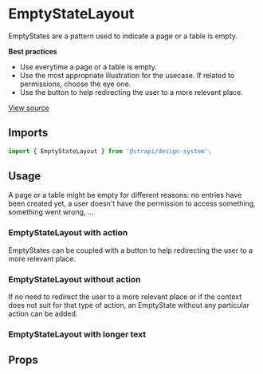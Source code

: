 

<Meta of={EmptyStateLayoutStories} />

# EmptyStateLayout

EmptyStates are a pattern used to indicate a page or a table is empty.

**Best practices**

- Use everytime a page or a table is empty.
- Use the most appropriate illustration for the usecase. If related to permissions, choose the eye one.
- Use the button to help redirecting the user to a more relevant place.

[View source](https://github.com/strapi/design-system/tree/main/packages/strapi-design-system/src/EmptyStateLayout)

## Imports

```js
import { EmptyStateLayout } from '@strapi/design-system';
```

## Usage

A page or a table might be empty for different reasons: no entries have been created yet, a user doesn't have the
permission to access something, something went wrong, ...

### EmptyStateLayout with action

EmptyStates can be coupled with a button to help redirecting the user to a more relevant place.

<Canvas of={EmptyStateLayoutStories.Base} />

### EmptyStateLayout without action

If no need to redirect the user to a more relevant place or if the context does not suit for that type of action, an
EmptyState without any particular action can be added.

<Canvas of={EmptyStateLayoutStories.WithoutAction} />

### EmptyStateLayout with longer text

<Canvas of={EmptyStateLayoutStories.WithLargeText} />

## Props

<ArgsTable of={EmptyStateLayout} />
